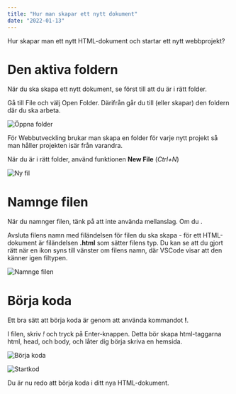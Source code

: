 ```yaml
---
title: "Hur man skapar ett nytt dokument"
date: "2022-01-13"
---
```


Hur skapar man ett nytt HTML-dokument och startar ett nytt webbprojekt?

# Den aktiva foldern

När du ska skapa ett nytt dokument, se först till att du är i rätt folder.

Gå till File och välj Open Folder. Därifrån går du till (eller skapar) den foldern där du ska arbeta.

![Öppna folder](open_folder.png)

<Notice>

För Webbutveckling brukar man skapa en folder för varje nytt projekt så man håller projekten isär från varandra.

</Notice>

När du är i rätt folder, använd funktionen **New File** (*Ctrl+N*)

![Ny fil](new_file.png)

# Namnge filen

När du namnger filen, tänk på att inte använda mellanslag. Om du .

Avsluta filens namn med filändelsen för filen du ska skapa - för ett HTML-dokument är filändelsen **.html** som sätter filens typ. Du kan se att du gjort rätt när en ikon syns till vänster om filens namn, där VSCode visar att den känner igen filtypen.

![Namnge filen](name_file.png)

# Börja koda

Ett bra sätt att börja koda är genom att använda kommandot **!**.

I filen, skriv *!* och tryck på Enter-knappen. Detta bör skapa html-taggarna html, head, och body, och låter dig börja skriva en hemsida.

![Börja koda](emmet_start.png)

![Startkod](startkod.png)

Du är nu redo att börja koda i ditt nya HTML-dokument.